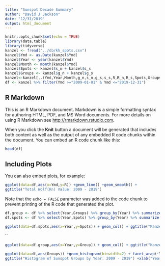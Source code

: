 ```yaml
---
title: "Sunspot Decade Summary"
author: "David J Jackson"
date: "12/31/2019"
output: html_document
---
```


```r
knitr::opts_chunk$set(echo = TRUE)
library(data.table)
library(tidyverse)
kanzel <- fread("../db/kh_spots.csv")
kanzel$Ymd <- as.Date(kanzel$Ymd)
kanzel$Year <- year(kanzel$Ymd)
kanzel$Month <- month(kanzel$Ymd)
kanzel$Spots <- kanzel$s_n + kanzel$s_s
kanzel$Groups <- kanzel$g_n + kanzel$g_s
kanzel<-kanzel[,.(Ymd,Year,Month,g_n,s_n,g_s,s_s,R,R_n,R_s,Spots,Groups)]
df <- kanzel %>% filter(Ymd >="2009-01-01" & Ymd <="2019-12-31")
```

## R Markdown

This is an R Markdown document. Markdown is a simple formatting syntax for authoring HTML, PDF, and MS Word documents. For more details on using R Markdown see <http://rmarkdown.rstudio.com>.

When you click the **Knit** button a document will be generated that includes both content as well as the output of any embedded R code chunks within the document. You can embed an R code chunk like this:

```r
head(df)
```

## Including Plots

You can also embed plots, for example:

```r
ggplot(data=df,aes(x=Ymd,y=R)) +geom_line() +geom_smooth() + 
ggtitle("Total Wolf(Rn) Value: 2009 - 2019")
```

Note that the `echo = FALSE` parameter was added to the code chunk to prevent printing of the R code that generated the plot.
```r
df.group <- df %>% select(Year,Groups) %>% group_by(Year) %>% summarize(Group = sum(Groups))
df.spots <- df %>% select(Year,Spots) %>% group_by(Year) %>% summarize(Spots = sum(Spots))

```
```r
ggplot(data=df.spots,aes(x=Year,y=Spots)) + geom_col() + ggtitle("Kanzel Total Sunspots by Year")
```
``

```r
ggplot(data=df.group,aes(x=Year,y=Group)) + geom_col() + ggtitle("Kanzel Total Sunspot Groups by Year")
```
```r
ggplot(data=df,aes(Groups)) +geom_histogram(binwidth=2) + facet_wrap(~Year,nrow =4,ncol=4) + 
ggtitle("Histogram of Sunspot Groups by Year: 2009 - 2019") +xlab("Year by Year") + ylab("Total Groups")
```

